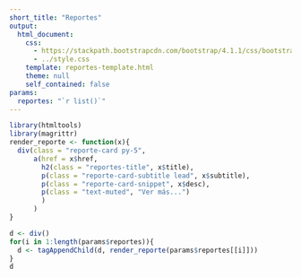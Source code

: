 ```yaml
---
short_title: "Reportes"
output: 
  html_document:
    css: 
      - https://stackpath.bootstrapcdn.com/bootstrap/4.1.1/css/bootstrap.min.css
      - ../style.css
    template: reportes-template.html
    theme: null
    self_contained: false
params:
  reportes: "`r list()`"
---
```


```r
library(htmltools)
library(magrittr)
render_reporte <- function(x){
  div(class = "reporte-card py-5", 
      a(href = x$href, 
        h2(class = "reportes-title", x$title), 
        p(class = "reporte-card-subtitle lead", x$subtitle), 
        p(class = "reporte-card-snippet", x$desc), 
        p(class = "text-muted", "Ver más...")
        )
      )
}
```


```r
d <- div()
for(i in 1:length(params$reportes)){
  d <- tagAppendChild(d, render_reporte(params$reportes[[i]]))
}
d

```


<div class="sharethis-inline-share-buttons py-5" id="share" data-description="data-description"></div>
